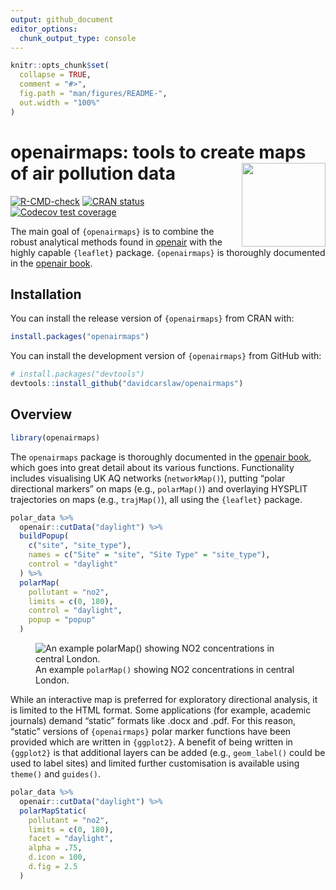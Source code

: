 ```yaml
---
output: github_document
editor_options: 
  chunk_output_type: console
---
```


<!-- README.md is generated from README.Rmd. Please edit that file -->

```r
knitr::opts_chunk$set(
  collapse = TRUE,
  comment = "#>",
  fig.path = "man/figures/README-",
  out.width = "100%"
)
```

# openairmaps: tools to create maps of air pollution data <img src="man/figures/logo.png" align="right" height="134" />

<!-- badges: start -->
[![R-CMD-check](https://github.com/davidcarslaw/openairmaps/actions/workflows/R-CMD-check.yaml/badge.svg)](https://github.com/davidcarslaw/openairmaps/actions/workflows/R-CMD-check.yaml)
[![CRAN status](https://www.r-pkg.org/badges/version/openairmaps)](https://CRAN.R-project.org/package=openairmaps)
[![Codecov test coverage](https://codecov.io/gh/davidcarslaw/openairmaps/branch/master/graph/badge.svg)](https://app.codecov.io/gh/davidcarslaw/openairmaps?branch=master)
<!-- badges: end -->

The main goal of `{openairmaps}` is to combine the robust analytical methods found in [openair](https://davidcarslaw.github.io/openair/) with the highly capable `{leaflet}` package. `{openairmaps}` is thoroughly documented in the [openair book](https://bookdown.org/david_carslaw/openair/maps-overview.html).

## Installation

You can install the release version of `{openairmaps}` from CRAN with:

``` r
install.packages("openairmaps")
```

You can install the development version of `{openairmaps}` from GitHub with:

``` r
# install.packages("devtools")
devtools::install_github("davidcarslaw/openairmaps")
```

## Overview

```r
library(openairmaps)
```

The `openairmaps` package is thoroughly documented in the [openair book](https://bookdown.org/david_carslaw/openair/maps-overview.html), which goes into great detail about its various functions. Functionality includes visualising UK AQ networks (`networkMap()`), putting "polar directional markers" on maps (e.g., `polarMap()`) and overlaying HYSPLIT trajectories on maps (e.g., `trajMap()`), all using the `{leaflet}` package.

```r
polar_data %>%
  openair::cutData("daylight") %>%
  buildPopup(
    c("site", "site_type"),
    names = c("Site" = "site", "Site Type" = "site_type"),
    control = "daylight"
  ) %>%
  polarMap(
    pollutant = "no2",
    limits = c(0, 180),
    control = "daylight",
    popup = "popup"
  )
```

![An example `polarMap()` showing NO2 concentrations in central London.](man/figures/README-examplemap.png)

While an interactive map is preferred for exploratory directional analysis, it is limited to the HTML format. Some applications (for example, academic journals) demand "static" formats like .docx and .pdf. For this reason, "static" versions of `{openairmaps}` polar marker functions have been provided which are written in `{ggplot2}`. A benefit of being written in `{ggplot2}` is that additional layers can be added (e.g., `geom_label()` could be used to label sites) and limited further customisation is available using `theme()` and `guides()`.

```r
polar_data %>%
  openair::cutData("daylight") %>%
  polarMapStatic(
    pollutant = "no2",
    limits = c(0, 180),
    facet = "daylight",
    alpha = .75,
    d.icon = 100,
    d.fig = 2.5
  )
```
